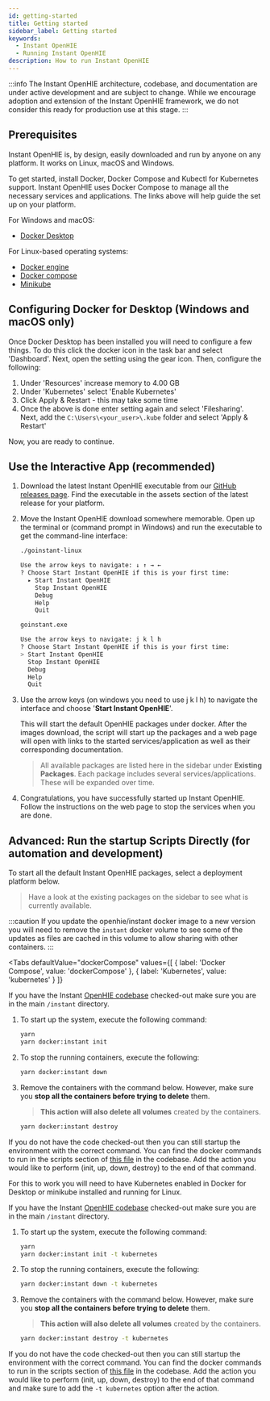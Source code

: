 ```yaml
---
id: getting-started
title: Getting started
sidebar_label: Getting started
keywords:
  - Instant OpenHIE
  - Running Instant OpenHIE
description: How to run Instant OpenHIE
---
```



:::info
The Instant OpenHIE architecture, codebase, and documentation are under active development and are subject to change. While we encourage adoption and extension of the Instant OpenHIE framework, we do not consider this ready for production use at this stage.
:::

## Prerequisites

Instant OpenHIE is, by design, easily downloaded and run by anyone on any platform. It works on Linux, macOS and Windows.

To get started, install Docker, Docker Compose and Kubectl for Kubernetes support. Instant OpenHIE uses Docker Compose to manage all the necessary services and applications. The links above will help guide the set up on your platform.

For Windows and macOS:
- [Docker Desktop](https://www.docker.com/products/docker-desktop)

For Linux-based operating systems:
- [Docker engine](https://docs.docker.com/install/)
- [Docker compose](https://docs.docker.com/compose/install/)
- [Minikube](https://kubernetes.io/docs/tasks/tools/install-minikube/)

## Configuring Docker for Desktop (Windows and macOS only)

Once Docker Desktop has been installed you will need to configure a few things. To do this click the docker icon in the task bar and select 'Dashboard'. Next, open the setting using the gear icon. Then, configure the following:

1. Under 'Resources' increase memory to 4.00 GB
1. Under 'Kubernetes' select 'Enable Kubernetes'
1. Click Apply & Restart - this may take some time
1. Once the above is done enter setting again and select 'Filesharing'. Next, add the `C:\Users\<your_user>\.kube` folder and select 'Apply & Restart'

Now, you are ready to continue.

## Use the Interactive App (recommended)

1. Download the latest Instant OpenHIE executable from our [GitHub releases page](https://github.com/openhie/instant/releases). Find the executable in the assets section of the latest release for your platform.

1. Move the Instant OpenHIE download somewhere memorable. Open up the terminal or (command prompt in Windows) and run the executable to get the command-line interface:

    ```sh
    ./goinstant-linux

    Use the arrow keys to navigate: ↓ ↑ → ←
    ? Choose Start Instant OpenHIE if this is your first time:
      ▸ Start Instant OpenHIE
        Stop Instant OpenHIE
        Debug
        Help
        Quit
    ```

    ```sh
    goinstant.exe

    Use the arrow keys to navigate: j k l h
    ? Choose Start Instant OpenHIE if this is your first time:
    > Start Instant OpenHIE
      Stop Instant OpenHIE
      Debug
      Help
      Quit
    ```

1. Use the arrow keys (on windows you need to use j k l h) to navigate the interface and choose '**Start Instant OpenHIE**'.

    This will start the default OpenHIE packages under docker. After the images download, the script will start up the packages and a web page will open with links to the started services/application as well as their corresponding documentation.

    > All available packages are listed here in the sidebar under **Existing Packages**. Each package includes several services/applications. These will be expanded over time.

1. Congratulations, you have successfully started up Instant OpenHIE. Follow the instructions on the web page to stop the services when you are done.

## Advanced: Run the startup Scripts Directly (for automation and development)

To start all the default Instant OpenHIE packages, select a deployment platform below.

> Have a look at the existing packages on the sidebar to see what is currently available.

:::caution
If you update the openhie/instant docker image to a new version you will need to remove the `instant` docker volume to see some of the updates as files are cached in this volume to allow sharing with other containers.
:::

<Tabs
  defaultValue="dockerCompose"
  values={[
    { label: 'Docker Compose', value: 'dockerCompose' },
    { label: 'Kubernetes', value: 'kubernetes' }
  ]}
>
<TabItem value="dockerCompose">

If you have the Instant [OpenHIE codebase](https://github.com/openhie/instant) checked-out make sure you are in the main `/instant` directory.

1. To start up the system, execute the following command:

    ```sh
    yarn
    yarn docker:instant init
    ```

1. To stop the running containers, execute the following:

    ```sh
    yarn docker:instant down
    ```

1. Remove the containers with the command below. However, make sure you **stop all the containers before trying to delete** them.

    > **This action will also delete all volumes** created by the containers.

    ```sh
    yarn docker:instant destroy
    ```

If you do not have the code checked-out then you can still startup the environment with the correct command. You can find the docker commands to run in the scripts section of [this file](https://github.com/openhie/instant/blob/ohie-420-docker-outside-of-docker/package.json) in the codebase. Add the action you would like to perform (init, up, down, destroy) to the end of that command.

</TabItem>
<TabItem value="kubernetes">

For this to work you will need to have Kubernetes enabled in Docker for Desktop or minikube installed and running for Linux.

If you have the Instant [OpenHIE codebase](https://github.com/openhie/instant) checked-out make sure you are in the main `/instant` directory.

1. To start up the system, execute the following command:

    ```sh
    yarn
    yarn docker:instant init -t kubernetes
    ```

1. To stop the running containers, execute the following:

    ```sh
    yarn docker:instant down -t kubernetes
    ```

1. Remove the containers with the command below. However, make sure you **stop all the containers before trying to delete** them.

    > **This action will also delete all volumes** created by the containers.

    ```sh
    yarn docker:instant destroy -t kubernetes
    ```

If you do not have the code checked-out then you can still startup the environment with the correct command. You can find the docker commands to run in the scripts section of [this file](https://github.com/openhie/instant/blob/ohie-420-docker-outside-of-docker/package.json) in the codebase. Add the action you would like to perform (init, up, down, destroy) to the end of that command and make sure to add the `-t kubernetes` option after the action.

</TabItem>
</Tabs>
